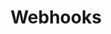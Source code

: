 ---
title: 'Webhooks'
description: 'Configure and manage webhooks for real-time package updates'
openapi: 'GET /webhooks'
---